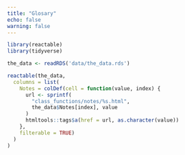 ```yaml
---
title: "Glosary"
echo: false
warning: false
---
```


```r
library(reactable)
library(tidyverse)
```

```r
the_data <- readRDS('data/the_data.rds')

reactable(the_data,
  columns = list(
    Notes = colDef(cell = function(value, index) {
      url <- sprintf(
        "class_functions/notes/%s.html",
        the_data$Notes[index], value
      )
      htmltools::tags$a(href = url, as.character(value))
    },
    filterable = TRUE)
  )
)
```
